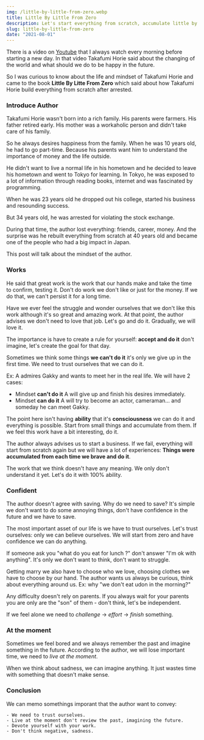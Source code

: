 ```yaml
---
img: /little-by-little-from-zero.webp
title: Little By Little From Zero
description: Let's start everything from scratch, accumulate little by little from zero, from small success.
slug: little-by-little-from-zero
date: "2021-08-01"
---
```


There is a video on <CoolText>[Youtube](https://www.youtube.com/watch?v=n_0iPFzkNaQ)</CoolText>
 that I always watch every morning before starting a new day.
In that video Takafumi Horie said about the changing of the world and what should we do to be happy in the future.

So I was curious to know about the life and mindset of Takafumi Horie and came to the book 
**Little By Litte From Zero** which said about how Takafumi Horie build everything from scratch after arrested.

### Introduce Author

Takafumi Horie wasn't born into a rich family.
 His parents were farmers. His father retired early. His mother was a workaholic person and didn't take care of his family.

So he always desires happiness from the family. When he was 10 years old, he had to go part-time. Because his parents want him to understand the importance of money 
and the life outside.

He didn't want to live a normal life in his hometown and he decided to leave his hometown and went to Tokyo for learning.
In Tokyo, he was exposed to a lot of information through reading books, internet and was fascinated by programming.

When he was 23 years old he dropped out his college, started his business and resounding success. 

But 34 years old, he was arrested for violating the stock exchange. 

During that time, the author lost everything: friends, career, money.
And the surprise was he rebuilt everything from scratch at 40 years old and became one of the people who had a big impact in Japan.

This post will talk about the mindset of the author.

### Works

He said that great work is the work that our hands make and take the time to confirm, testing it.
Don't do work we don't like or just for the money. If we do that, we can't persist it for a long time.

Have we ever feel the struggle and wonder ourselves that we don't like this work although it's so great and amazing work.
At that point, the author advises we don't need to love that job. Let's go and do it. Gradually, we will love it.

The importance is have to create a rule for yourself: **accept and do it** don't imagine, let's create the goal for that day. 

Sometimes we think some things **we can't do it** it's only we give up in the first time. We need to trust ourselves that we can do it.

Ex: A admires Gakky and wants to meet her in the real life. We will have 2 cases:

- Mindset **can't do it** A will give up and finish his desires immediately.
- Mindset **can do it** A will try to become an actor, cameraman... and someday he can meet Gakky.

The point here isn't having **ability** that it's **consciousness** we can do it and everything is possible.
Start from small things and accumulate from them. If we feel this work have a bit interesting, do it.

The author always advises us to start a business. If we fail, everything will start from scratch again but we will have a lot of
experiences: **Things were accumulated from each time we brave and do it**.

The work that we think doesn't have any meaning. We only don't understand it yet. Let's do it with 100% ability.

### Confident
The author doesn't agree with saving. Why do we need to save? It's simple we don't want to do some annoying things, don't have confidence
in the future and we have to save.

 The most important asset of our life is we have to trust ourselves. Let's trust ourselves: only we can believe ourselves. 
 We will start from zero and have confidence we can do anything.

If someone ask you "what do you eat for lunch ?" don't answer "I'm ok with anything". It's only we don't want to think, 
don't want to struggle. 

Getting marry we also have to choose who we love, choosing clothes we have to choose by our hand.
The author wants us always be curious, think about everything around us. Ex: why "we don't eat udon in the morning?"

Any difficulty doesn't rely on parents. If you always wait for your parents you are only are the "son" of them - don't think, let's be independent. 

If we feel alone we need to _challenge_ -> _effort_ -> _finish_ something.

### At the moment

Sometimes we feel bored and we always remember the past and imagine something in the future. 
According to the author, we will lose important time, we need to _live at the moment_.

When we think about sadness, we can imagine anything. It just wastes time with something that doesn't make sense.

### Conclusion

We can memo somethings imporant that the author want to convey:

	- We need to trust ourselves.  
	- Live at the moment don't review the past, imagining the future.
	- Devote yourself with your work.  
	- Don't think negative, sadness.